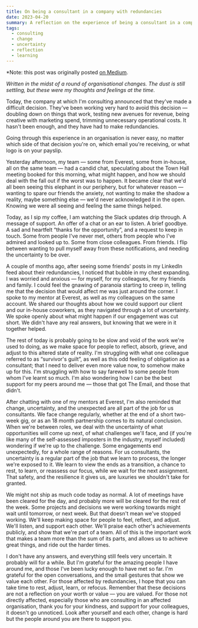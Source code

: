 ```yaml
---
title: On being a consultant in a company with redundancies
date: 2023-04-20
summary: A reflection on the experience of being a consultant in a company that has made redundancies.
tags:
  - consulting
  - change
  - uncertainty
  - reflection
  - learning
---
```


*Note: this post was originally posted [on Medium](https://medium.com/@juantwothree/on-being-a-consultant-in-a-company-with-redundancies-66efbeae2f8b).

_Written in the midst of a round of organisational changes. The dust is still settling, but these were my thoughts and feelings at the time._

Today, the company at which I'm consulting announced that they've made a difficult decision. They've been working very hard to avoid this decision — doubling down on things that work, testing new avenues for revenue, being creative with marketing spend, trimming unnecessary operational costs. It hasn't been enough, and they have had to make redundancies.

Going through this experience in an organisation is never easy, no matter which side of that decision you're on, which email you're receiving, or what logo is on your payslip.

Yesterday afternoon, my team — some from Everest, some from in-house, all on the same team — had a candid chat, speculating about the Town Hall meeting booked for this morning, what might happen, and how we should deal with the fall out if the worst was to happen. It became clear that we'd all been seeing this elephant in our periphery, but for whatever reason — wanting to spare our friends the anxiety, not wanting to make the shadow a reality, maybe something else — we'd never acknowledged it in the open. Knowing we were all seeing and feeling the same things helped.

Today, as I sip my coffee, I am watching the Slack updates drip through. A message of support. An offer of a chat or an ear to listen. A brief goodbye. A sad and heartfelt “thanks for the opportunity”, and a request to keep in touch. Some from people I've never met, others from people who I've admired and looked up to. Some from close colleagues. From friends. I flip between wanting to pull myself away from these notifications, and needing the uncertainty to be over.

A couple of months ago, after seeing some friends' posts in my LinkedIn feed about their redundancies, I noticed that bubble in my chest expanding. I was worried and anxious — for myself, for my colleagues, for my friends and family. I could feel the gnawing of paranoia starting to creep in, telling me that the decision that would affect me was just around the corner. I spoke to my mentor at Everest, as well as my colleagues on the same account. We shared our thoughts about how we could support our client and our in-house coworkers, as they navigated through a lot of uncertainty. We spoke openly about what might happen if our engagement was cut short. We didn't have any real answers, but knowing that we were in it together helped.

The rest of today is probably going to be slow and void of the work we're used to doing, as we make space for people to reflect, absorb, grieve, and adjust to this altered state of reality. I'm struggling with what one colleague referred to as “survivor's guilt”, as well as this odd feeling of obligation as a consultant; that I need to deliver even more value now, to somehow make up for this. I'm struggling with how to say farewell to some people from whom I've learnt so much. I'm also wondering how I can be the best support for my peers around me — those that got The Email, and those that didn't.

After chatting with one of my mentors at Everest, I'm also reminded that change, uncertainty, and the unexpected are all part of the job for us consultants. We face change regularly, whether at the end of a short two-week gig, or as an 18 month partnership comes to its natural conclusion. When we're between roles, we deal with the uncertainty of what opportunities will come up next, of what challenges we'll face, and (if you're like many of the self-assessed imposters in the industry, myself included) wondering if we're up to the challenge. Some engagements end unexpectedly, for a whole range of reasons. For us consultants, the uncertainty is a regular part of the job that we learn to process, the longer we're exposed to it. We learn to view the ends as a transition, a chance to rest, to learn, or reassess our focus, while we wait for the next assignment. That safety, and the resilience it gives us, are luxuries we shouldn't take for granted.

We might not ship as much code today as normal. A lot of meetings have been cleared for the day, and probably more will be cleared for the rest of the week. Some projects and decisions we were working towards might wait until tomorrow, or next week. But that doesn't mean we've stopped working. We'll keep making space for people to feel, reflect, and adjust. We'll listen, and support each other. We'll praise each other's achievements publicly, and show that we're part of a team. All of this is the important work that makes a team more than the sum of its parts, and allows us to achieve great things, and ride out the harder times.

I don't have any answers, and everything still feels very uncertain. It probably will for a while. But I'm grateful for the amazing people I have around me, and those I've been lucky enough to have met so far. I'm grateful for the open conversations, and the small gestures that show we value each other. For those affected by redundancies, I hope that you can take time to rest, adjust, learn, or refocus. Remember that these decisions are not a reflection on your worth or value — you are valued. For those not directly affected, especially those who are consulting in an affected organisation, thank you for your kindness, and support for your colleagues, it doesn't go unnoticed. Look after yourself and each other, change is hard but the people around you are there to support you.